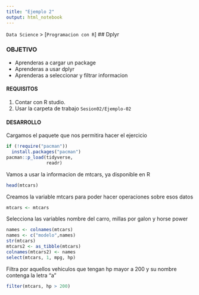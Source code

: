 ```yaml
---
title: "Ejemplo 2"
output: html_notebook
---
```


`Data Science` > [`Programacion con R`]
## Dplyr

### OBJETIVO
- Aprenderas a cargar un package
- Aprenderas a usar dplyr
- Aprenderas a seleccionar y filtrar informacion 

#### REQUISITOS
1. Contar con R studio.
1. Usar la carpeta de trabajo `Sesion02/Ejemplo-02`

#### DESARROLLO


Cargamos el paquete que nos permitira hacer el ejercicio   
```r
if (!require("pacman"))
  install.packages("pacman")
pacman::p_load(tidyverse,
               readr)
```

Vamos a usar la informacion de mtcars, ya disponible en R 
```r
head(mtcars)
```

Creamos la variable mtcars para poder hacer operaciones sobre esos datos 
```r
mtcars <- mtcars 
```

Selecciona las variables nombre del carro, millas por galon y horse power 
```r
names <- colnames(mtcars)
names <- c("modelo",names)
str(mtcars)
mtcars2 <- as_tibble(mtcars)
colnames(mtcars2) <- names
select(mtcars, 1, mpg, hp) 
```


Filtra por aquellos vehiculos que tengan hp mayor a 200 y su nombre contenga la letra "a" 
```r
filter(mtcars, hp > 200)
```

